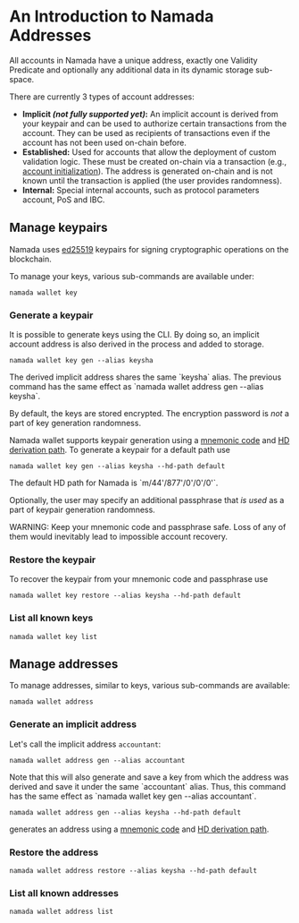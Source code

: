 
# An Introduction to Namada Addresses

All accounts in Namada have a unique address, exactly one Validity Predicate and optionally any additional data in its dynamic storage sub-space.

There are currently 3 types of account addresses:
- **Implicit *(not fully supported yet)*:** An implicit account is derived from your keypair and can be used to authorize certain transactions from the account. They can be used as recipients of transactions even if the account has not been used on-chain before.
- **Established:** Used for accounts that allow the deployment of custom validation logic. These must be created on-chain via a transaction (e.g., [account initialization](./transparent-accounts/send-and-receive-nam-tokens.mdx#initialize-an-established-account)). The address is generated on-chain and is not known until the transaction is applied (the user provides randomness).
- **Internal:** Special internal accounts, such as protocol parameters account, PoS and IBC.

## Manage keypairs

Namada uses [ed25519](https://en.wikipedia.org/wiki/EdDSA#Ed25519) keypairs for signing cryptographic operations on the blockchain.

To manage your keys, various sub-commands are available under:

```shell copy
namada wallet key
```

### Generate a keypair

It is possible to generate keys using the CLI. By doing so, an implicit account address is also derived in the process and added to storage.

```shell copy
namada wallet key gen --alias keysha
```

<Callout type="info">
The derived implicit address shares the same `keysha` alias. The previous command has the same effect as `namada wallet address gen --alias keysha`.
</Callout>

By default, the keys are stored encrypted.
The encryption password is _not_ a part of key generation randomness.

Namada wallet supports keypair generation using a [mnemonic code](https://github.com/bitcoin/bips/blob/master/bip-0039.mediawiki) and [HD derivation path](https://github.com/bitcoin/bips/blob/master/bip-0044.mediawiki).
To generate a keypair for a default path use
```shell copy
namada wallet key gen --alias keysha --hd-path default
```

<Callout type="info">
The default HD path for Namada is `m/44'/877'/0'/0'/0'`.
</Callout>

Optionally, the user may specify an additional passphrase that _is used_ as a part of keypair generation randomness.

<Callout type="error" emoji="🚨">
WARNING: Keep your mnemonic code and passphrase safe.
Loss of any of them would inevitably lead to impossible account recovery.
</Callout>

### Restore the keypair

To recover the keypair from your mnemonic code and passphrase use
```shell copy
namada wallet key restore --alias keysha --hd-path default
```

### List all known keys

```shell copy
namada wallet key list
```

## Manage addresses


To manage addresses, similar to keys, various sub-commands are available:

```shell copy
namada wallet address
```

### Generate an implicit address

Let's call the implicit address `accountant`:
```shell copy
namada wallet address gen --alias accountant
```

<Callout type="info">
Note that this will also generate and save a key from which the address was derived and save it under the same `accountant` alias. Thus, this command has the same effect as `namada wallet key gen --alias accountant`.
</Callout>

```shell copy
namada wallet address gen --alias keysha --hd-path default
```
generates an address using a [mnemonic code](https://github.com/bitcoin/bips/blob/master/bip-0039.mediawiki) and [HD derivation path](https://github.com/bitcoin/bips/blob/master/bip-0044.mediawiki).

### Restore the address

```shell copy
namada wallet address restore --alias keysha --hd-path default
```
### List all known addresses

```shell copy
namada wallet address list
```